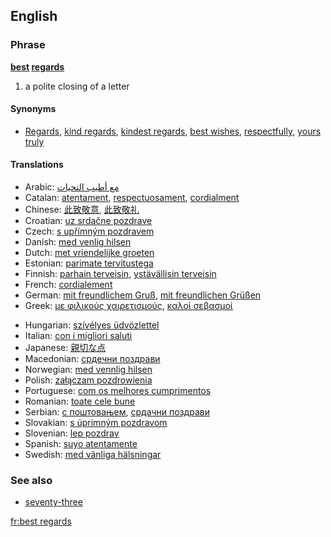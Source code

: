 ==English==

===Phrase===
'''[[best]] [[regards]]'''
# a polite closing of a letter

====Synonyms====
*[[Regards]], [[kind regards]], [[kindest regards]], [[best wishes]], [[respectfully]], [[yours truly]]

====Translations====

{{top}}
*Arabic: [[مع أطيب التحيات]]
*Catalan: [[atentament]], [[respectuosament]], [[cordialment]]
*Chinese: [[此致敬意]], [[此致敬礼]]
*Croatian: [[uz srdačne pozdrave]]
*Czech: [[s upřímným pozdravem]]
*Danish: [[med venlig hilsen]]
*Dutch: [[met vriendelijke groeten]]
*Estonian: [[parimate tervitustega]]
*Finnish: [[parhain terveisin]], [[ystävällisin terveisin]]
*French: [[cordialement]]
*German: [[mit freundlichem Gruß]], [[mit freundlichen Grüßen]]
*Greek: [[με φιλικούς χαιρετισμούς]], [[καλοί σεβασμοί]]
{{mid}}
*Hungarian: [[szívélyes üdvözlettel]]
*Italian: [[con i migliori saluti]]
*Japanese: [[親切な点]]
*Macedonian: [[срдечни поздрави]]
*Norwegian: [[med vennlig hilsen]]
*Polish: [[załączam pozdrowienia]]
*Portuguese: [[com os melhores cumprimentos]]
*Romanian: [[toate cele bune]]
*Serbian: [[с поштовањем]], [[срдачни поздрави]]
*Slovakian: [[s úprimným pozdravom]]
*Slovenian: [[lep pozdrav]]
*Spanish: [[suyo atentamente]]
*Swedish: [[med vänliga hälsningar]]
{{bottom}}

===See also===
*[[seventy-three]]

[[fr:best regards]]